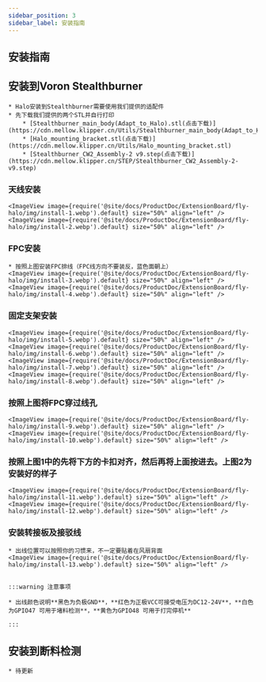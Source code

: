 ```yaml
---
sidebar_position: 3
sidebar_label: 安装指南
---
```





## 安装指南

## 安装到Voron Stealthburner

    * Halo安装到Stealthburner需要使用我们提供的适配件
    * 先下载我们提供的两个STL并自行打印
        * [Stealthburner_main_body(Adapt_to_Halo).stl(点击下载)](https://cdn.mellow.klipper.cn/Utils/Stealthburner_main_body(Adapt_to_Halo).stl)
        * [Halo_mounting_bracket.stl(点击下载)](https://cdn.mellow.klipper.cn/Utils/Halo_mounting_bracket.stl)
        * [Stealthburner_CW2_Assembly-2 v9.step(点击下载)](https://cdn.mellow.klipper.cn/STEP/Stealthburner_CW2_Assembly-2-v9.step)
    
    
### 天线安装
    <ImageView image={require('@site/docs/ProductDoc/ExtensionBoard/fly-halo/img/install-1.webp').default} size="50%" align="left" />
    <ImageView image={require('@site/docs/ProductDoc/ExtensionBoard/fly-halo/img/install-2.webp').default} size="50%" align="left" />

### FPC安装
    * 按照上图安装FPC排线（FPC线方向不要装反，蓝色面朝上）
    <ImageView image={require('@site/docs/ProductDoc/ExtensionBoard/fly-halo/img/install-3.webp').default} size="50%" align="left" />
    <ImageView image={require('@site/docs/ProductDoc/ExtensionBoard/fly-halo/img/install-4.webp').default} size="50%" align="left" />


### 固定支架安装

    <ImageView image={require('@site/docs/ProductDoc/ExtensionBoard/fly-halo/img/install-5.webp').default} size="50%" align="left" />
    <ImageView image={require('@site/docs/ProductDoc/ExtensionBoard/fly-halo/img/install-6.webp').default} size="50%" align="left" />
    <ImageView image={require('@site/docs/ProductDoc/ExtensionBoard/fly-halo/img/install-7.webp').default} size="50%" align="left" />
    <ImageView image={require('@site/docs/ProductDoc/ExtensionBoard/fly-halo/img/install-8.webp').default} size="50%" align="left" />

### 按照上图将FPC穿过线孔

    <ImageView image={require('@site/docs/ProductDoc/ExtensionBoard/fly-halo/img/install-9.webp').default} size="50%" align="left" />
    <ImageView image={require('@site/docs/ProductDoc/ExtensionBoard/fly-halo/img/install-10.webp').default} size="50%" align="left" />

### 按照上图1中的先将下方的卡扣对齐，然后再将上面按进去。上图2为安装好的样子

    <ImageView image={require('@site/docs/ProductDoc/ExtensionBoard/fly-halo/img/install-11.webp').default} size="50%" align="left" />
    <ImageView image={require('@site/docs/ProductDoc/ExtensionBoard/fly-halo/img/install-12.webp').default} size="50%" align="left" />


### 安装转接板及接驳线
    * 出线位置可以按照你的习惯来，不一定要贴着在风扇背面
    <ImageView image={require('@site/docs/ProductDoc/ExtensionBoard/fly-halo/img/install-13.webp').default} size="50%" align="left" />


    :::warning 注意事项

    * 出线颜色说明**黑色为负极GND**，**红色为正极VCC可接受电压为DC12-24V**，**白色为GPIO47 可用于堵料检测**，**黄色为GPIO48 可用于打完停机**

    :::

## 安装到断料检测

    * 待更新
